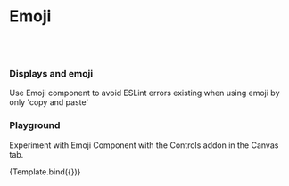 
<Meta title='Design System/Emoji' component={Emoji} />

# Emoji
<br/><br/> 

### Displays and emoji

Use Emoji component to avoid ESLint errors existing when using emoji by only 'copy and paste'

<Preview withToolbar>
  <Story name="Standard">
    <Emoji emoji='😃' label='smiley' />
  </Story>
</Preview>

<ArgsTable of={Emoji} />

### Playground

Experiment with Emoji Component with the Controls addon in the Canvas tab.


<Canvas>
  <Story name="Controls" args={{
    emoji: '😃',
    label: 'smiley',
  }}>
    {Template.bind({})}
  </Story>
</Canvas> 